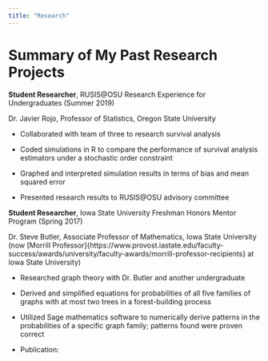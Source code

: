 ```yaml
---
title: "Research"
---
```


# Summary of My Past Research Projects

**Student Researcher**, RUSIS@OSU Research Experience for Undergraduates (Summer 2019)

Dr. Javier Rojo, Professor of Statistics, Oregon State University

* Collaborated with team of three to research survival analysis 

* Coded simulations in R to compare the performance of survival analysis estimators under a stochastic order constraint

* Graphed and interpreted simulation results in terms of bias and mean squared error

* Presented research results to RUSIS@OSU advisory committee


**Student Researcher**, Iowa State University Freshman Honors Mentor Program (Spring 2017)

Dr. Steve Butler, Associate Professor of Mathematics, Iowa State University (now [Morrill Professor]{https://www.provost.iastate.edu/faculty-success/awards/university/faculty-awards/morrill-professor-recipients} at Iowa State University)

* Researched graph theory with Dr. Butler and another undergraduate

* Derived and simplified equations for probabilities of all five families of graphs with at most two trees in a forest-building process

* Utilized Sage mathematics software to numerically derive patterns in the probabilities of a specific graph family; patterns found were proven correct

* Publication:
